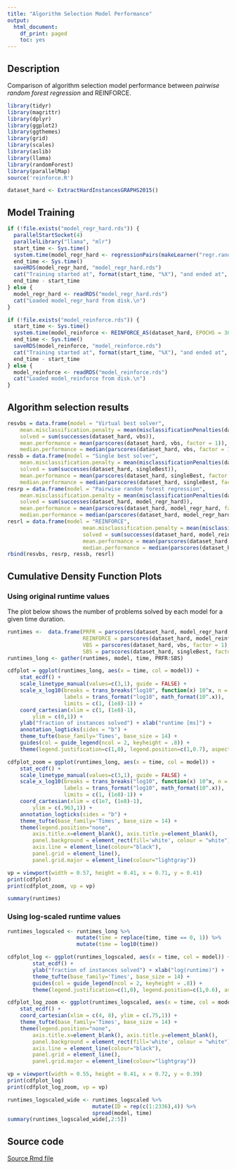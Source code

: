 ```yaml
---
title: "Algorithm Selection Model Performance"
output:
  html_document:
    df_print: paged
    toc: yes
---
```


## Description

Comparison of algorithm selection model performance between _pairwise random forest regression_ and REINFORCE.

```r
library(tidyr)
library(magrittr)
library(dplyr)
library(ggplot2)
library(ggthemes)
library(grid)
library(scales)
library(aslib)
library(llama)
library(randomForest)
library(parallelMap)
source('reinforce.R')
```

```r
dataset_hard <- ExtractHardInstancesGRAPHS2015()
```

## Model Training
```r
if (!file.exists("model_regr_hard.rds")) {
  parallelStartSocket(4)
  parallelLibrary("llama", "mlr")
  start_time <- Sys.time()
  system.time(model_regr_hard <- regressionPairs(makeLearner("regr.randomForest"), dataset_hard))
  end_time <- Sys.time()
  saveRDS(model_regr_hard, "model_regr_hard.rds")
  cat("Training started at", format(start_time, "%X"), "and ended at", format(end_time, "%X"), "\n")
  end_time - start_time
} else {
  model_regr_hard <- readRDS("model_regr_hard.rds")
  cat("Loaded model_regr_hard from disk.\n")
}
```
```r
if (!file.exists("model_reinforce.rds")) {
  start_time <- Sys.time()
  system.time(model_reinforce <- REINFORCE_AS(dataset_hard, EPOCHS = 30, NUM_BATCHES = 64, DROPOUT_PROB = 0.5, TB_ROOTFOLDER = paste(getwd(), "test_asresults"), OUTFILE = "test_reinforce.txt"))
  end_time <- Sys.time()
  saveRDS(model_reinforce, "model_reinforce.rds")
  cat("Training started at", format(start_time, "%X"), "and ended at", format(end_time, "%X"), "\n")
  end_time - start_time
} else {
  model_reinforce <- readRDS("model_reinforce.rds")
  cat("Loaded model_reinforce from disk.\n")
}

```

## Algorithm selection results 

```r
resvbs = data.frame(model = "Virtual best solver",
    mean.misclassification.penalty = mean(misclassificationPenalties(dataset_hard, vbs)),
    solved = sum(successes(dataset_hard, vbs)),
    mean.performance = mean(parscores(dataset_hard, vbs, factor = 1)),
    median.performance = median(parscores(dataset_hard, vbs, factor = 1)))
ressb = data.frame(model = "Single best solver",
    mean.misclassification.penalty = mean(misclassificationPenalties(dataset_hard, singleBest)),
    solved = sum(successes(dataset_hard, singleBest)),
    mean.performance = mean(parscores(dataset_hard, singleBest, factor = 1)),
    median.performance = median(parscores(dataset_hard, singleBest, factor = 1)))
resrp = data.frame(model = "Pairwise random forest regression",
    mean.misclassification.penalty = mean(misclassificationPenalties(dataset_hard, model_regr_hard)),
    solved = sum(successes(dataset_hard, model_regr_hard)),
    mean.performance = mean(parscores(dataset_hard, model_regr_hard, factor = 1)),
    median.performance = median(parscores(dataset_hard, model_regr_hard, factor = 1)))
resrl = data.frame(model = "REINFORCE",
                        mean.misclassification.penalty = mean(misclassificationPenalties(dataset_hard, model_reinforce)),
                        solved = sum(successes(dataset_hard, model_reinforce)),
                        mean.performance = mean(parscores(dataset_hard, model_reinforce, factor = 1)),
                        median.performance = median(parscores(dataset_hard, model_reinforce, factor = 1)))
rbind(resvbs, resrp, ressb, resrl)
```

## Cumulative Density Function Plots

### Using original runtime values
The plot below shows the number of problems solved by each model for a given time duration.
```r
runtimes <-  data.frame(PRFR = parscores(dataset_hard, model_regr_hard, factor = 1), 
                        REINFORCE = parscores(dataset_hard, model_reinforce, factor = 1), 
                        VBS = parscores(dataset_hard, vbs, factor = 1), 
                        SBS = parscores(dataset_hard, singleBest, factor = 1))
runtimes_long <- gather(runtimes, model, time, PRFR:SBS)

cdfplot = ggplot(runtimes_long, aes(x = time, col = model)) +
    stat_ecdf() +
    scale_linetype_manual(values=c(3,1), guide = FALSE) +
    scale_x_log10(breaks = trans_breaks("log10", function(x) 10^x, n = 10),
                  labels = trans_format("log10", math_format(10^.x)),
                  limits = c(1, (1e8)-1)) +
    coord_cartesian(xlim = c(1, (1e8)-1),
        ylim = c(0,1)) +
    ylab("fraction of instances solved") + xlab("runtime [ms]") +
    annotation_logticks(sides = "b") +
    theme_tufte(base_family='Times', base_size = 14) +
    guides(col = guide_legend(ncol = 2, keyheight = .8)) +
    theme(legend.justification=c(1,0), legend.position=c(1,0.7), aspect.ratio = 0.6, axis.line = element_line(colour="black"), panel.grid = element_line(), panel.grid.major = element_line(colour="lightgray"))

cdfplot_zoom = ggplot(runtimes_long, aes(x = time, col = model)) +
    stat_ecdf() +
    scale_linetype_manual(values=c(3,1), guide = FALSE) +
    scale_x_log10(breaks = trans_breaks("log10", function(x) 10^x, n = 3),
                  labels = trans_format("log10", math_format(10^.x)),
                  limits = c(1, (1e8)-1)) +
    coord_cartesian(xlim = c(1e7, (1e8)-1),
        ylim = c(.963,1)) +
    annotation_logticks(sides = "b") +
    theme_tufte(base_family='Times', base_size = 14) +
    theme(legend.position="none",
        axis.title.x=element_blank(), axis.title.y=element_blank(),
        panel.background = element_rect(fill='white', colour = "white"),
        axis.line = element_line(colour="black"),
        panel.grid = element_line(),
        panel.grid.major = element_line(colour="lightgray"))

vp = viewport(width = 0.57, height = 0.41, x = 0.71, y = 0.41)
print(cdfplot)
print(cdfplot_zoom, vp = vp)
```

```r
summary(runtimes)
```

### Using log-scaled runtime values

```r

runtimes_logscaled <- runtimes_long %>% 
                      mutate(time = replace(time, time == 0, 1)) %>% 
                      mutate(time = log10(time))

cdfplot_log <- ggplot(runtimes_logscaled, aes(x = time, col = model)) +
        stat_ecdf() +
        ylab("fraction of instances solved") + xlab("log(runtime)") +
        theme_tufte(base_family='Times', base_size = 14) +
        guides(col = guide_legend(ncol = 2, keyheight = .8)) +
        theme(legend.justification=c(1,0), legend.position=c(1,0.6), aspect.ratio = 0.6, axis.line = element_line(colour="black"), panel.grid = element_line(), panel.grid.major = element_line(colour="lightgray"))

cdfplot_log_zoom <- ggplot(runtimes_logscaled, aes(x = time, col = model)) +
    stat_ecdf() +
    coord_cartesian(xlim = c(4, 8), ylim = c(.75,1)) +
    theme_tufte(base_family='Times', base_size = 14) +
    theme(legend.position="none",
        axis.title.x=element_blank(), axis.title.y=element_blank(),
        panel.background = element_rect(fill='white', colour = "white"),
        axis.line = element_line(colour="black"),
        panel.grid = element_line(),
        panel.grid.major = element_line(colour="lightgray"))

vp = viewport(width = 0.55, height = 0.41, x = 0.72, y = 0.39)
print(cdfplot_log)
print(cdfplot_log_zoom, vp = vp)
```

```r
runtimes_logscaled_wide <- runtimes_logscaled %>% 
                           mutate(ID = rep(c(1:2336),4)) %>% 
                           spread(model, time)
summary(runtimes_logscaled_wide[,2:5])
```

## Source code
[Source Rmd file](https://github.com/kvrigor/oraqle-dev/blob/master/project/ntbk_asresults_reinforce.Rmd)  